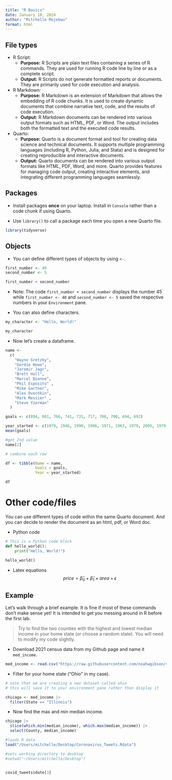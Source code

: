 ```yaml
---
title: "R Basics"
date: January 10, 2024
author: "Mitchelle Mojekwu"
format: html
---
```


## File types 

- R Script:
  - **Purpose:** R Scripts are plain text files containing a series of R            commands. They are used for running R code line by line or as a complete script.
  - **Output:** R Scripts do not generate formatted reports or documents. They are primarily used for code execution and analysis.
    
    
- R Markdown:
  - **Purpose:** R Markdown is an extension of Markdown that allows the             embedding of R code chunks. It is used to create dynamic documents that combine narrative text, code, and the results of code execution.
  - **Output:** R Markdown documents can be rendered into various output            formats such as HTML, PDF, or Word. The output includes both the formatted text and the executed code results.


- Quarto:
  - **Purpose:** Quarto is a document format and tool for creating data             science and technical documents. It supports multiple programming languages (including R, Python, Julia, and Stata) and is designed for creating reproducible and interactive documents.
  - **Output:** Quarto documents can be rendered into various output formats         like HTML, PDF, Word, and more. Quarto provides features for managing code output, creating interactive elements, and integrating different programming languages seamlessly.


## Packages 

- Install packages **once** on your laptop. Install in `Console` rather than a code chunk if using Quarto. 


- Use `library()` to call a package each time you open a new Quarto file. 
```r
library(tidyverse)
```
 
 
## Objects 


- You can define different types of objects by using `<-`. 
```r
first_number <- 40
second_number <- 5

first_number + second_number
```

- Note: The code `first_number + second_number` displays the number 45 while `first_number <- 40` and `second_number <- 5` saved the respective numbers in your `Environment` pane. 


- You can also define characters.
```r
my_character <- "Hello, World!"

my_character
```


- Now let's create a dataframe.
```r
name <-
  c(
    "Wayne Gretzky",
    "Gordie Howe",
    "Jaromir Jagr",
    "Brett Hull",
    "Marcel Dionne",
    "Phil Esposito" ,
    "Mike Gartner",
    "Alex Ovechkin",
    "Mark Messier" ,
    "Steve Yzerman"
  )

goals <- c(894, 801, 766, 741, 731, 717, 708, 700, 694, 692)

year_started <- c(1979, 1946, 1990, 1986, 1971, 1963, 1979, 2005, 1979, 1983)
mean(goals)

#get 2nd value
name[2]
```

```r
# combine each row 

df <- tibble(Name = name,
             Goals = goals,
             Year = year_started)

df
```


# Other code/files

You can use different types of code within the same Quarto document. And you can decide to render the document as an html, pdf, or Word doc. 

- Python code 
```python
# This is a Python code block
def hello_world():
    print("Hello, World!")

hello_world()
```

- Latex equations 
$$
price = \hat{\beta}_0 + \hat{\beta}_1 \times area + \epsilon
$$

## Example 

Let's walk through a brief example. It is fine if most of these commands don't make sense yet! It is intended to get you messing around in R before the first lab. 

> Try to find the two counties with the highest and lowest median income in your home state (or choose a random state). You will need to modify my code slightly. 

- Download 2021 census data from my Github page and name it `med_income`.
```r
med_income <- read.csv("https://raw.githubusercontent.com/noahwgibson/soc223/main/median_income.csv")
```


- Filter for your home state ("Ohio" in my case).
```r
# note that we are creating a new dataset called ohio
# this will save it to your environment pane rather than display it 

chicago <- med_income |> 
  filter(State == "Illinois")
```


- Now find the max and min median income. 
```r
chicago |> 
  slice(which.min(median_income), which.max(median_income)) |> 
  select(County, median_income)
```

```r
#loads R data
load("/Users/mitchelle/Desktop/Coronavirus_Tweets.Rdata")

#sets working directory to desktop
#setwd("~/Users/mitchelle/Desktop")


covid_tweets$date[3]
```

